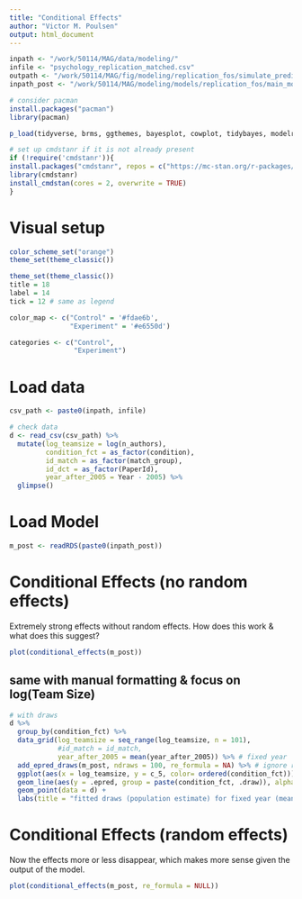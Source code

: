 ```yaml
---
title: "Conditional Effects"
author: "Victor M. Poulsen"
output: html_document
---
```


```r

inpath <- "/work/50114/MAG/data/modeling/"
infile <- "psychology_replication_matched.csv"
outpath <- "/work/50114/MAG/fig/modeling/replication_fos/simulate_predict/"
inpath_post <- "/work/50114/MAG/modeling/models/replication_fos/main_model/m_post.rds"

```

```r

# consider pacman
install.packages("pacman") 
library(pacman)

p_load(tidyverse, brms, ggthemes, bayesplot, cowplot, tidybayes, modelr, latex2exp, ggpubr)

# set up cmdstanr if it is not already present
if (!require('cmdstanr')){
install.packages("cmdstanr", repos = c("https://mc-stan.org/r-packages/", getOption("repos")))
library(cmdstanr)
install_cmdstan(cores = 2, overwrite = TRUE)
}

```

# Visual setup 

```r

color_scheme_set("orange")
theme_set(theme_classic())

theme_set(theme_classic())
title = 18
label = 14
tick = 12 # same as legend

color_map <- c("Control" = '#fdae6b', 
               "Experiment" = '#e6550d')

categories <- c("Control",
                "Experiment")

```

# Load data

```r

csv_path <- paste0(inpath, infile)

# check data
d <- read_csv(csv_path) %>%
  mutate(log_teamsize = log(n_authors), 
         condition_fct = as_factor(condition), 
         id_match = as_factor(match_group),
         id_dct = as_factor(PaperId),
         year_after_2005 = Year - 2005) %>% 
  glimpse()

```

# Load Model

```r

m_post <- readRDS(paste0(inpath_post))

```

# Conditional Effects (no random effects)
Extremely strong effects without random effects.
How does this work & what does this suggest?

```r

plot(conditional_effects(m_post))

```

## same with manual formatting & focus on log(Team Size) 

```r
# with draws 
d %>%
  group_by(condition_fct) %>%
  data_grid(log_teamsize = seq_range(log_teamsize, n = 101),
            #id_match = id_match,
            year_after_2005 = mean(year_after_2005)) %>% # fixed year
  add_epred_draws(m_post, ndraws = 100, re_formula = NA) %>% # ignore random effects
  ggplot(aes(x = log_teamsize, y = c_5, color= ordered(condition_fct))) +
  geom_line(aes(y = .epred, group = paste(condition_fct, .draw)), alpha = 0.25) +
  geom_point(data = d) + 
  labs(title = "fitted draws (population estimate) for fixed year (mean) & ignore random effects")

```

# Conditional Effects (random effects)
Now the effects more or less disappear, which makes more sense given the output of the model. 

```r

plot(conditional_effects(m_post, re_formula = NULL))

```
